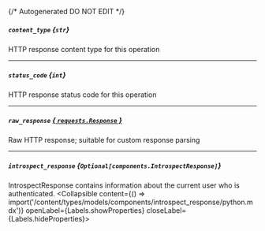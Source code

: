 {/* Autogenerated DO NOT EDIT  */}

##### `content_type` *{`str`}*
HTTP response content type for this operation

---
##### `status_code` *{`int`}*
HTTP response status code for this operation

---
##### `raw_response` [*{ `requests.Response` }*](https://requests.readthedocs.io/en/latest/api/#requests.Response)
Raw HTTP response; suitable for custom response parsing

---
##### `introspect_response` *{`Optional[components.IntrospectResponse]`}*
IntrospectResponse contains information about the current user who is authenticated.
<Collapsible content={() => import('/content/types/models/components/introspect_response/python.mdx')} openLabel={Labels.showProperties} closeLabel={Labels.hideProperties}>
</Collapsible>


